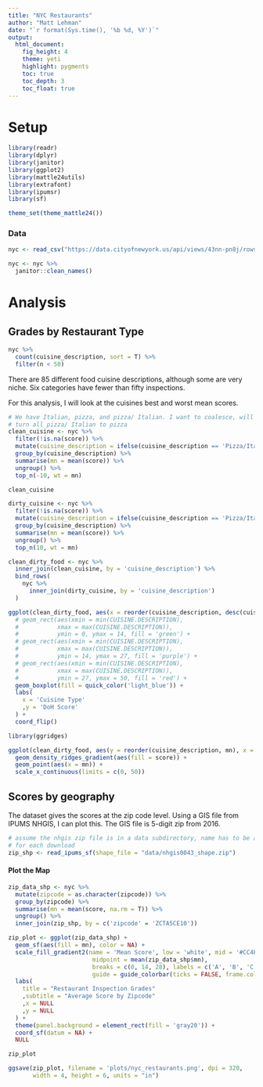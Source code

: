 ```yaml
---
title: "NYC Restaurants"
author: "Matt Lehman"
date: "`r format(Sys.time(), '%b %d, %Y')`"
output:
  html_document:
    fig_height: 4
    theme: yeti
    highlight: pygments
    toc: true
    toc_depth: 3
    toc_float: true
---
```

# Setup 

```r
library(readr)
library(dplyr)
library(janitor)
library(ggplot2)
library(mattle24utils)
library(extrafont)
library(ipumsr)
library(sf)
```

```r
theme_set(theme_mattle24())
```


### Data

```r
nyc <- read_csv("https://data.cityofnewyork.us/api/views/43nn-pn8j/rows.csv")

nyc <- nyc %>% 
  janitor::clean_names()
```

# Analysis

## Grades by Restaurant Type

```r
nyc %>% 
  count(cuisine_description, sort = T) %>% 
  filter(n < 50)
```

There are 85 different food cuisine descriptions, although some are very niche. Six categories have fewer than fifty inspections. 

For this analysis, I will look at the cuisines best and worst mean scores.

```r
# We have Italian, pizza, and pizza/ Italian. I want to coalesce, will 
# turn all pizza/ Italian to pizza
clean_cuisine <- nyc %>% 
  filter(!is.na(score)) %>% 
  mutate(cuisine_description = ifelse(cuisine_description == 'Pizza/Italian', 'Pizza', cuisine_description)) %>% 
  group_by(cuisine_description) %>% 
  summarise(mn = mean(score)) %>% 
  ungroup() %>% 
  top_n(-10, wt = mn) 

clean_cuisine

dirty_cuisine <- nyc %>% 
  filter(!is.na(score)) %>% 
  mutate(cuisine_description = ifelse(cuisine_description == 'Pizza/Italian', 'Pizza', cuisine_description)) %>% 
  group_by(cuisine_description) %>% 
  summarise(mn = mean(score)) %>% 
  ungroup() %>% 
  top_n(10, wt = mn) 

clean_dirty_food <- nyc %>% 
  inner_join(clean_cuisine, by = 'cuisine_description') %>% 
  bind_rows(
    nyc %>% 
      inner_join(dirty_cuisine, by = 'cuisine_description')
  )
```

```r
ggplot(clean_dirty_food, aes(x = reorder(cuisine_description, desc(cuisine_description)), y = score)) + 
  # geom_rect(aes(xmin = min(CUISINE.DESCRIPTION),
  #           xmax = max(CUISINE.DESCRIPTION)),
  #           ymin = 0, ymax = 14, fill = 'green') +
  # geom_rect(aes(xmin = min(CUISINE.DESCRIPTION),
  #           xmax = max(CUISINE.DESCRIPTION)),
  #           ymin = 14, ymax = 27, fill = 'purple') +
  # geom_rect(aes(xmin = min(CUISINE.DESCRIPTION),
  #           xmax = max(CUISINE.DESCRIPTION)),
  #           ymin = 27, ymax = 50, fill = 'red') +
  geom_boxplot(fill = quick_color('light_blue')) +
  labs(
    x = 'Cuisine Type'
    ,y = 'DoH Score'
  ) +
  coord_flip()
```

```r
library(ggridges)

ggplot(clean_dirty_food, aes(y = reorder(cuisine_description, mn), x = score)) + 
  geom_density_ridges_gradient(aes(fill = score)) +
  geom_point(aes(x = mn)) +
  scale_x_continuous(limits = c(0, 50))
```

## Scores by geography

The dataset gives the scores at the zip code level. Using a GIS file from
IPUMS NHGIS, I can plot this. The GIS file is 5-digit zip from 2016. 

```r
# assume the nhgis zip file is in a data subdirectory, name has to be adjusted 
# for each download
zip_shp <- read_ipums_sf(shape_file = "data/nhgis0043_shape.zip")
```

#### Plot the Map

```r
zip_data_shp <- nyc %>% 
  mutate(zipcode = as.character(zipcode)) %>% 
  group_by(zipcode) %>% 
  summarise(mn = mean(score, na.rm = T)) %>% 
  ungroup() %>% 
  inner_join(zip_shp, by = c('zipcode' = 'ZCTA5CE10'))

zip_plot <- ggplot(zip_data_shp) +
  geom_sf(aes(fill = mn), color = NA) +
  scale_fill_gradient2(name = 'Mean Score', low = 'white', mid = '#CC4E4E', high = '#8B2323', 
                        midpoint = mean(zip_data_shp$mn),
                        breaks = c(0, 14, 28), labels = c('A', 'B', 'C'), limits = c(0, 29), 
                        guide = guide_colorbar(ticks = FALSE, frame.colour = 'gray20')) +
  labs(
    title = "Restaurant Inspection Grades"
    ,subtitle = "Average Score by Zipcode"
    ,x = NULL
    ,y = NULL
  ) +
  theme(panel.background = element_rect(fill = 'gray20')) +
  coord_sf(datum = NA) +
  NULL

zip_plot
```

```r
ggsave(zip_plot, filename = 'plots/nyc_restaurants.png', dpi = 320,
       width = 4, height = 6, units = "in")
```


